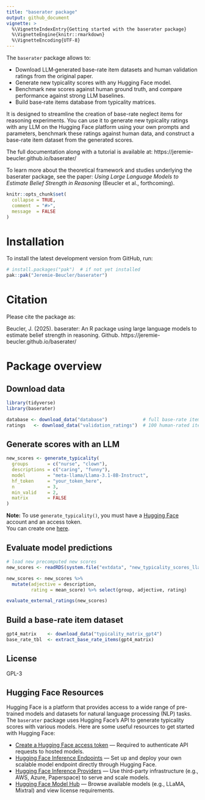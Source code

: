```yaml
---
title: "baserater package"
output: github_document
vignette: >
  %\VignetteIndexEntry{Getting started with the baserater package}
  %\VignetteEngine{knitr::rmarkdown}
  %\VignetteEncoding{UTF-8}
---
```


The `baserater` package allows to:  

- Download LLM‑generated base-rate item datasets and human validation ratings from the original paper.  
- Generate new typicality scores with any Hugging Face model.  
- Benchmark new scores against human ground truth, and compare performance against strong LLM baselines.  
- Build base‑rate items database from typicality matrices.

It is designed to streamline the creation of base-rate neglect items for reasoning experiments. You can use it to generate new typicality ratings with any LLM on the Hugging Face platform using your own prompts and parameters, benchmark these ratings against human data, and construct a base-rate item dataset from the generated scores.

The full documentation along with a tutorial is available at: https://jeremie-beucler.github.io/baserater/

To learn more about the theoretical framework and studies underlying the baserater package, see the paper: *Using Large Language Models to Estimate Belief Strength in Reasoning* (Beucler et al., forthcoming).

```r
knitr::opts_chunk$set(
  collapse = TRUE,
  comment  = "#>",
  message  = FALSE
)
```

# Installation

To install the latest development version from GitHub, run:

```r
# install.packages("pak")  # if not yet installed
pak::pak("Jeremie-Beucler/baserater")
```

# Citation

Please cite the package as:

Beucler, J. (2025). baserater: An R package using large language models to estimate belief strength in reasoning. Github. https://jeremie-beucler.github.io/baserater/


# Package overview

## Download data

```r
library(tidyverse)
library(baserater)

database <- download_data("database")             # full base‑rate item database
ratings   <- download_data("validation_ratings")  # 100 human‑rated items
```

## Generate scores with an LLM

```r
new_scores <- generate_typicality(
  groups       = c("nurse", "clown"),
  descriptions = c("caring", "funny"),
  model        = "meta-llama/Llama-3.1-8B-Instruct",
  hf_token     = "your_token_here",
  n            = 3,
  min_valid    = 2,
  matrix       = FALSE
)
```

**Note:** To use `generate_typicality()`, you must have a [Hugging Face](https://huggingface.co) account and an access token.  
You can create one [here](https://huggingface.co/settings/tokens).

## Evaluate model predictions

```r
# load new precomputed new scores
new_scores <- readRDS(system.file("extdata", "new_typicality_scores_llama3.1_8B.rds", package = "baserater"))

new_scores <- new_scores %>% 
  mutate(adjective = description,
         rating = mean_score) %>% select(group, adjective, rating)
```


```r
evaluate_external_ratings(new_scores)
```

## Build a base-rate item dataset

```r
gpt4_matrix    <- download_data("typicality_matrix_gpt4")
base_rate_tbl  <- extract_base_rate_items(gpt4_matrix)
```

## License

GPL-3

## Hugging Face Resources

Hugging Face is a platform that provides access to a wide range of pre-trained models and datasets for natural language processing (NLP) tasks. The `baserater` package uses Hugging Face's API to generate typicality scores with various models. Here are some useful resources to get started with Hugging Face:

- [Create a Hugging Face access token](https://huggingface.co/settings/tokens) — Required to authenticate API requests to hosted models.  
- [Hugging Face Inference Endpoints](https://huggingface.co/docs/inference-endpoints) — Set up and deploy your own scalable model endpoint directly through Hugging Face.  
- [Hugging Face Inference Providers](https://huggingface.co/docs/inference-providers) — Use third-party infrastructure (e.g., AWS, Azure, Paperspace) to serve and scale models.  
- [Hugging Face Model Hub](https://huggingface.co/models) — Browse available models (e.g., LLaMA, Mixtral) and view license requirements.  
